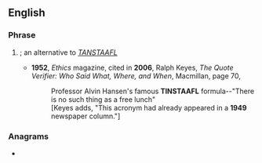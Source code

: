 ==English==

===Phrase===
{{en-phrase}}

# {{acronym of|en|there's no such thing as a free lunch|nodot=1}}; an alternative to ''[[TANSTAAFL]]''
#* '''1952''', ''Ethics'' magazine, cited in '''2006''', Ralph Keyes, ''The Quote Verifier: Who Said What, Where, and When'', Macmillan, page 70,
#*: Professor Alvin Hansen's famous '''TINSTAAFL''' formula--"There is no such thing as a free lunch"
#*: [Keyes adds, "This acronym had already appeared in a '''1949''' newspaper column."]

===Anagrams===
* {{anagrams|en|a=aafilnstt|falstatin}}